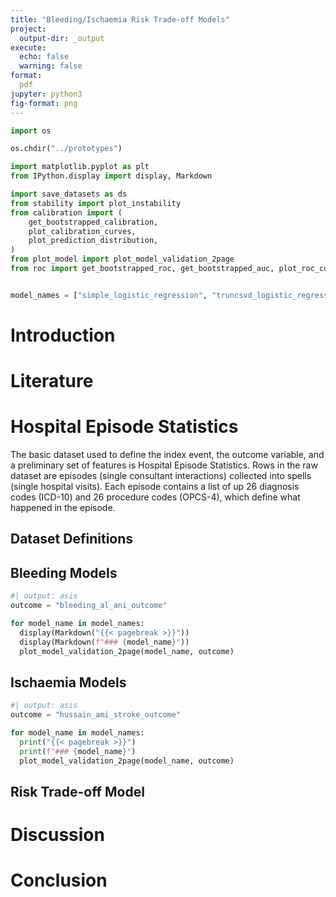 ```yaml
---
title: "Bleeding/Ischaemia Risk Trade-off Models"
project:
  output-dir: _output
execute:
  echo: false
  warning: false
format:
  pdf
jupyter: python3
fig-format: png
---
```


```python
import os

os.chdir("../prototypes")

import matplotlib.pyplot as plt
from IPython.display import display, Markdown

import save_datasets as ds
from stability import plot_instability
from calibration import (
    get_bootstrapped_calibration,
    plot_calibration_curves,
    plot_prediction_distribution,
)
from plot_model import plot_model_validation_2page
from roc import get_bootstrapped_roc, get_bootstrapped_auc, plot_roc_curves


model_names = ["simple_logistic_regression", "truncsvd_logistic_regression"]
```

# Introduction

# Literature

# Hospital Episode Statistics

The basic dataset used to define the index event, the outcome variable, and a preliminary set of features is Hospital Episode Statistics. Rows in the raw dataset are episodes (single consultant interactions) collected into spells (single hospital visits). Each episode contains a list of up 26 diagnosis codes (ICD-10) and 26 procedure codes (OPCS-4), which define what happened in the episode.

## Dataset Definitions

## Bleeding Models

```python
#| output: asis
outcome = "bleeding_al_ani_outcome"

for model_name in model_names:
  display(Markdown("{{< pagebreak >}}"))
  display(Markdown(f"### {model_name}"))
  plot_model_validation_2page(model_name, outcome)
```

## Ischaemia Models

```python
#| output: asis
outcome = "hussain_ami_stroke_outcome"

for model_name in model_names:
  print("{{< pagebreak >}}")
  print(f"### {model_name}")
  plot_model_validation_2page(model_name, outcome)
```

## Risk Trade-off Model

# Discussion

# Conclusion
